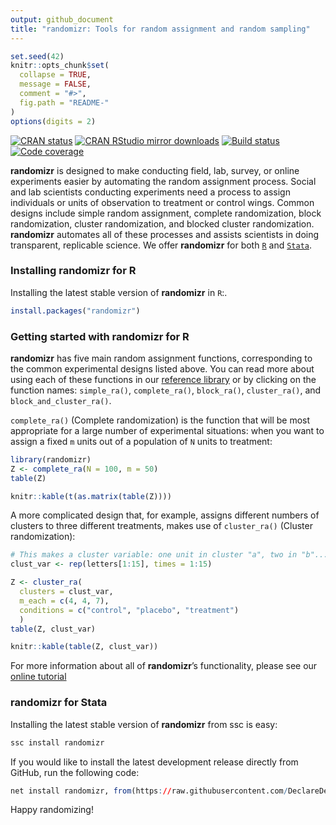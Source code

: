 ```yaml
---
output: github_document
title: "randomizr: Tools for random assignment and random sampling"
---
```


<!-- README.md is generated from README.Rmd. Please edit that file -->

```r
set.seed(42)
knitr::opts_chunk$set(
  collapse = TRUE,
  message = FALSE,
  comment = "#>",
  fig.path = "README-"  
)
options(digits = 2)
```

[![CRAN status](https://www.r-pkg.org/badges/version/randomizr)](https://cran.r-project.org/package=randomizr)
[![CRAN RStudio mirror downloads](https://cranlogs.r-pkg.org/badges/grand-total/randomizr?color=green)](https://r-pkg.org/pkg/randomizr)
[![Build status](https://github.com/DeclareDesign/randomizr/workflows/R-CMD-check/badge.svg)](https://github.com/DeclareDesign/randomizr/actions)
[![Code coverage](https://codecov.io/gh/DeclareDesign/randomizr/branch/master/graph/badge.svg?token=wwi1lF13Se)](https://codecov.io/gh/DeclareDesign/randomizr)

**randomizr** is designed to make conducting field, lab, survey, or online experiments easier by automating the random assignment process. Social and lab scientists conducting experiments need a process to assign individuals or units of observation to treatment or control wings. Common designs include simple random assignment, complete randomization, block randomization, cluster randomization, and blocked cluster randomization. **randomizr** automates all of these processes and assists scientists in doing transparent, replicable science. We offer **randomizr** for both [`R`](https://declaredesign.org/r/randomizr) and [`Stata`](https://declaredesign.org/stata/randomizr).

### Installing randomizr for R

Installing the latest stable version of **randomizr** in `R`:.

```r
install.packages("randomizr")
```

### Getting started with randomizr for R

**randomizr** has five main random assignment functions, corresponding to the common experimental designs listed above. You can read more about using each of these functions in our [reference library](https://declaredesign.org/r/randomizr/reference/) or by clicking on the function names: `simple_ra()`, `complete_ra()`, `block_ra()`, `cluster_ra()`, and `block_and_cluster_ra()`.

`complete_ra()` (Complete randomization) is the function that will be most appropriate for a large number of experimental situations: when you want to assign a fixed `m` units out of a population of `N` units to treatment:

```r
library(randomizr)
Z <- complete_ra(N = 100, m = 50)
table(Z)
```
```r
knitr::kable(t(as.matrix(table(Z))))
```

A more complicated design that, for example, assigns different numbers of clusters to three different treatments, makes use of `cluster_ra()` (Cluster randomization):

```r
# This makes a cluster variable: one unit in cluster "a", two in "b"...
clust_var <- rep(letters[1:15], times = 1:15)

Z <- cluster_ra(
  clusters = clust_var,
  m_each = c(4, 4, 7),
  conditions = c("control", "placebo", "treatment")
  )
table(Z, clust_var)
```
```r
knitr::kable(table(Z, clust_var))
```

For more information about all of **randomizr**'s functionality, please see our [online tutorial](https://declaredesign.org/r/randomizr/articles/randomizr_vignette.html)

### randomizr for Stata

Installing the latest stable version of **randomizr** from ssc is easy:

```r
ssc install randomizr
```

If you would like to install the latest development release directly from GitHub, run the following code:

```r
net install randomizr, from(https://raw.githubusercontent.com/DeclareDesign/strandomizr/master/) replace
```

Happy randomizing!
